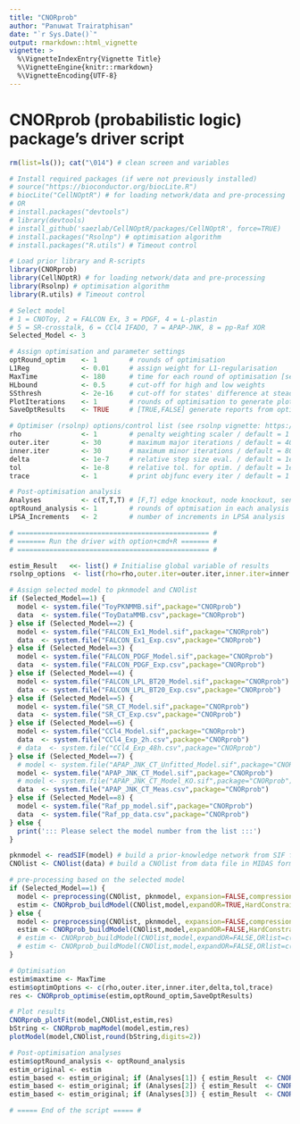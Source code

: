 ```yaml
---
title: "CNORprob"
author: "Panuwat Trairatphisan"
date: "`r Sys.Date()`"
output: rmarkdown::html_vignette
vignette: >
  %\VignetteIndexEntry{Vignette Title}
  %\VignetteEngine{knitr::rmarkdown}
  %\VignetteEncoding{UTF-8}
---
```


# CNORprob (probabilistic logic) package's driver script

```r

rm(list=ls()); cat("\014") # clean screen and variables 

# Install required packages (if were not previously installed)
# source("https://bioconductor.org/biocLite.R") 
# biocLite("CellNOptR") # for loading network/data and pre-processing
# OR
# install.packages("devtools")
# library(devtools)
# install_github('saezlab/CellNOptR/packages/CellNOptR', force=TRUE)
# install.packages("Rsolnp") # optimisation algorithm
# install.packages("R.utils") # Timeout control

# Load prior library and R-scripts
library(CNORprob)
library(CellNOptR) # for loading network/data and pre-processing
library(Rsolnp) # optimisation algorithm
library(R.utils) # Timeout control

# Select model
# 1 = CNOToy, 2 = FALCON Ex, 3 = PDGF, 4 = L-plastin
# 5 = SR-crosstalk, 6 = CCl4 IFADO, 7 = APAP-JNK, 8 = pp-Raf XOR
Selected_Model <- 3

# Assign optimisation and parameter settings
optRound_optim    <- 1        # rounds of optimisation
L1Reg             <- 0.01     # assign weight for L1-regularisation
MaxTime           <- 180      # time for each round of optimisation [seconds]
HLbound           <- 0.5      # cut-off for high and low weights
SSthresh          <- 2e-16    # cut-off for states' difference at steady-state
PlotIterations    <- 1        # rounds of optimisation to generate plots
SaveOptResults    <- TRUE     # [TRUE,FALSE] generate reports from optimisation

# Optimiser (rsolnp) options/control list (see rsolnp vignette: https://cran.r-project.org/web/packages/Rsolnp/Rsolnp.pdf)
rho               <- 1        # penalty weighting scaler / default = 1
outer.iter        <- 30       # maximum major iterations / default = 400
inner.iter        <- 30       # maximum minor iterations / default = 800
delta             <- 1e-7     # relative step size eval. / default = 1e-7
tol               <- 1e-8     # relative tol. for optim. / default = 1e-8
trace             <- 1        # print objfunc every iter / default = 1

# Post-optimisation analysis
Analyses          <- c(T,T,T) # [F,T] edge knockout, node knockout, sensitivity analysis
optRound_analysis <- 1        # rounds of optmisation in each analysis
LPSA_Increments   <- 2        # number of increments in LPSA analysis

# ================================================ # 
# ======= Run the driver with option+cmd+R ======= #
# ================================================ # 

estim_Result   <<- list() # Initialise global variable of results
rsolnp_options  <- list(rho=rho,outer.iter=outer.iter,inner.iter=inner.iter,delta=delta,tol=tol,trace=trace) # Collapase optimisation options

# Assign selected model to pknmodel and CNOlist
if (Selected_Model==1) {
  model <- system.file("ToyPKNMMB.sif",package="CNORprob")
  data  <- system.file("ToyDataMMB.csv",package="CNORprob")
} else if (Selected_Model==2) {
  model <- system.file("FALCON_Ex1_Model.sif",package="CNORprob")
  data  <- system.file("FALCON_Ex1_Exp.csv",package="CNORprob")
} else if (Selected_Model==3) {
  model <- system.file("FALCON_PDGF_Model.sif",package="CNORprob")
  data  <- system.file("FALCON_PDGF_Exp.csv",package="CNORprob")
} else if (Selected_Model==4) {
  model <- system.file("FALCON_LPL_BT20_Model.sif",package="CNORprob")
  data  <- system.file("FALCON_LPL_BT20_Exp.csv",package="CNORprob")
} else if (Selected_Model==5) {
  model <- system.file("SR_CT_Model.sif",package="CNORprob")
  data  <- system.file("SR_CT_Exp.csv",package="CNORprob")
} else if (Selected_Model==6) {
  model <- system.file("CCl4_Model.sif",package="CNORprob")
  data  <- system.file("CCl4_Exp_2h.csv",package="CNORprob")
  # data  <- system.file("CCl4_Exp_48h.csv",package="CNORprob")
} else if (Selected_Model==7) {
  # model <- system.file("APAP_JNK_CT_Unfitted_Model.sif",package="CNORprob")
  model <- system.file("APAP_JNK_CT_Model.sif",package="CNORprob")
  # model <- system.file("APAP_JNK_CT_Model_KO.sif",package="CNORprob")
  data  <- system.file("APAP_JNK_CT_Meas.csv",package="CNORprob")
} else if (Selected_Model==8) {
  model <- system.file("Raf_pp_model.sif",package="CNORprob")
  data  <- system.file("Raf_pp_data.csv",package="CNORprob")
} else {
  print('::: Please select the model number from the list :::')
}

pknmodel <- readSIF(model) # build a prior-knowledge network from SIF file
CNOlist <- CNOlist(data) # build a CNOlist from data file in MIDAS format

# pre-processing based on the selected model
if (Selected_Model==1) {
  model <- preprocessing(CNOlist, pknmodel, expansion=FALSE,compression=TRUE, cutNONC=TRUE, verbose=FALSE)
  estim <- CNORprob_buildModel(CNOlist,model,expandOR=TRUE,HardConstraint=FALSE,Force=FALSE,L1Reg=L1Reg,HLbound=HLbound,SSthresh=SSthresh,PlotIterations=PlotIterations,rsolnp_options=rsolnp_options)
} else {
  model <- preprocessing(CNOlist, pknmodel, expansion=FALSE,compression=FALSE, cutNONC=FALSE, verbose=FALSE)
  estim <- CNORprob_buildModel(CNOlist,model,expandOR=FALSE,HardConstraint=TRUE,Force=TRUE,L1Reg=L1Reg,HLbound=HLbound,SSthresh=SSthresh,PlotIterations=PlotIterations,rsolnp_options=rsolnp_options)
  # estim <- CNORprob_buildModel(CNOlist,model,expandOR=FALSE,ORlist=c("Grb2SOS_OR_GabSOS=GGSOS"),HardConstraint=TRUE,Force=TRUE,L1Reg=L1Reg,HLbound=HLbound,SSthresh=SSthresh,PlotIterations=PlotIterations,rsolnp_options=rsolnp_options)
  # estim <- CNORprob_buildModel(CNOlist,model,expandOR=FALSE,ORlist=c("XOR1_OR_XOR2=MAPK"),HardConstraint=TRUE,Force=TRUE,L1Reg=L1Reg,HLbound=HLbound,SSthresh=SSthresh,PlotIterations=PlotIterations,rsolnp_options=rsolnp_options)
}

# Optimisation
estim$maxtime <- MaxTime
estim$optimOptions <- c(rho,outer.iter,inner.iter,delta,tol,trace)
res <- CNORprob_optimise(estim,optRound_optim,SaveOptResults)

# Plot results
CNORprob_plotFit(model,CNOlist,estim,res)
bString <- CNORprob_mapModel(model,estim,res)
plotModel(model,CNOlist,round(bString,digits=2))

# Post-optimisation analyses
estim$optRound_analysis <- optRound_analysis
estim_original <- estim
estim_based <- estim_original; if (Analyses[1]) { estim_Result  <- CNORprob_edgeKO(model,CNOlist,estim_based,res) }
estim_based <- estim_original; if (Analyses[2]) { estim_Result  <- CNORprob_nodeKO(model,CNOlist,estim_based,res) }
estim_based <- estim_original; if (Analyses[3]) { estim_Result  <- CNORprob_LPSA(model,CNOlist,estim_based,res,HLbound,LPSA_Increments) }

# ===== End of the script ===== #

```


